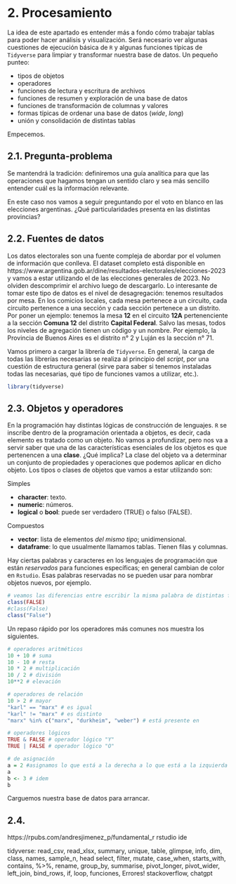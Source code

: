 # 2. Procesamiento

La idea de este apartado es entender más a fondo cómo trabajar tablas para poder hacer análisis y visualización. Será necesario ver algunas cuestiones de ejecución básica de `R` y algunas funciones típicas de `Tidyverse` para limpiar y transformar nuestra base de datos. Un pequeño punteo:

-   tipos de objetos
-   operadores
-   funciones de lectura y escritura de archivos
-   funciones de resumen y exploración de una base de datos
-   funciones de transformación de columnas y valores
-   formas típicas de ordenar una base de datos (*wide*, *long*)
-   unión y consolidación de distintas tablas

Empecemos.

## 2.1. Pregunta-problema

Se mantendrá la tradición: definiremos una guía analítica para que las operaciones que hagamos tengan un sentido claro y sea más sencillo entender cuál es la información relevante.

En este caso nos vamos a seguir preguntando por el voto en blanco en las elecciones argentinas. ¿Qué particularidades presenta en las distintas provincias?

## 2.2. Fuentes de datos

Los datos electorales son una fuente compleja de abordar por el volumen de información que conlleva. El dataset completo está disponible en https://www.argentina.gob.ar/dine/resultados-electorales/elecciones-2023 y vamos a estar utilizando el de las elecciones generales de 2023. No olviden descomprimir el archivo luego de descargarlo. Lo interesante de tomar este tipo de datos es el nivel de desagregación: tenemos resultados por mesa. En los comicios locales, cada mesa pertenece a un circuito, cada circuito pertenence a una sección y cada sección pertenece a un distrito. Por poner un ejemplo: tenemos la mesa **12** en el circuito **12A** pertenenciente a la sección **Comuna 12** del distrito **Capital Federal**. Salvo las mesas, todos los niveles de agregación tienen un código y un nombre. Por ejemplo, la Provincia de Buenos Aires es el distrito n° 2 y Luján es la sección n° 71.

Vamos primero a cargar la librería de `Tidyverse`. En general, la carga de todas las librerías necesarias se realiza al principio del *script*, por una cuestión de estructura general (sirve para saber si tenemos instaladas todas las necesarias, qué tipo de funciones vamos a utilizar, etc.).

```r
library(tidyverse)
```

## 2.3. Objetos y operadores

En la programación hay distintas lógicas de construcción de lenguajes. `R` se inscribe dentro de la programación orientada a objetos, es decir, cada elemento es tratado como un objeto. No vamos a profundizar, pero nos va a servir saber que una de las características esenciales de los objetos es que pertenencen a una **clase**. ¿Qué implica? La clase del objeto va a determinar un conjunto de propiedades y operaciones que podemos aplicar en dicho objeto. Los tipos o clases de objetos que vamos a estar utilizando son:

Simples

-   **character**: texto.
-   **numeric**: números.
-   **logical** o **bool**: puede ser verdadero (TRUE) o falso (FALSE).

Compuestos

-   **vector**: lista de elementos *del mismo tipo*; unidimensional.
-   **dataframe**: lo que usualmente llamamos tablas. Tienen filas y columnas.

Hay ciertas palabras y caracteres en los lenguajes de programación que están *reservados* para funciones específicas; en general cambian de color en `Rstudio`. Esas palabras reservadas no se pueden usar para nombrar objetos nuevos, por ejemplo.

```r
# veamos las diferencias entre escribir la misma palabra de distintas formas
class(FALSE)
#class(False)
class("False")
```

Un repaso rápido por los operadores más comunes nos muestra los siguientes.

```r
# operadores aritméticos
10 + 10 # suma
10 - 10 # resta
10 * 2 # multiplicación
10 / 2 # división
10**2 # elevación

# operadores de relación
10 > 2 # mayor
"karl" == "marx" # es igual
"karl" != "marx" # es distinto
"marx" %in% c("marx", "durkheim", "weber") # está presente en 

# operadores lógicos
TRUE & FALSE # operador lógico "Y"
TRUE | FALSE # operador lógico "O"

# de asignación
a = 2 #asignamos lo que está a la derecha a lo que está a la izquierda del operador
a
b <- 3 # idem
b
```

Carguemos nuestra base de datos para arrancar.

## 2.4.



https://rpubs.com/andresjimenez_p/fundamental_r rstudio ide




tidyverse: 
read_csv, read_xlsx, 
summary, unique, table, glimpse, info, dim, class, names, sample_n, head
select, filter, mutate, case_when, starts_with, contains, %>%, rename, group_by, summarise, pivot_longer, pivot_wider, left_join, bind_rows, 
if, loop, funciones, 
Errores! stackoverflow, chatgpt

